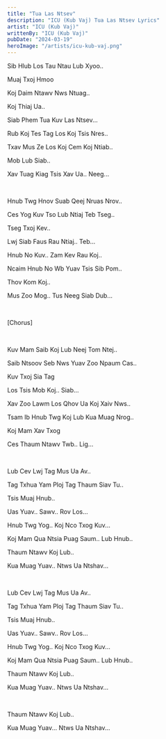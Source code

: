 ```yaml
---
title: "Tua Las Ntsev"
description: "ICU (Kub Vaj) Tua Las Ntsev Lyrics"
artist: "ICU (Kub Vaj)"
writtenBy: "ICU (Kub Vaj)"
pubDate: "2024-03-19"
heroImage: "/artists/icu-kub-vaj.png"
---
```


Sib Hlub Los Tau Ntau Lub Xyoo..

Muaj Txoj Hmoo

Koj Daim Ntawv Nws Ntuag..

Koj Thiaj Ua..

Siab Phem Tua Kuv Las Ntsev...

Rub Koj Tes Tag Los Koj Tsis Nres..

Txav Mus Ze Los Koj Cem Koj Ntiab..

Mob Lub Siab..

Xav Tuag Kiag Tsis Xav Ua.. Neeg...

<br />

Hnub Twg Hnov Suab Qeej Nruas Nrov..

Ces Yog Kuv Tso Lub Ntiaj Teb Tseg..

Tseg Txoj Kev..

Lwj Siab Faus Rau Ntiaj.. Teb...

Hnub No Kuv.. Zam Kev Rau Koj..

Ncaim Hnub No Wb Yuav Tsis Sib Pom..

Thov Kom Koj..

Mus Zoo Mog.. Tus Neeg Siab Dub...

<br />

[Chorus]

<br />

Kuv Mam Saib Koj Lub Neej Tom Ntej..

Saib Ntsoov Seb Nws Yuav Zoo Npaum Cas..

Kuv Txoj Sia Tag

Los Tsis Mob Koj.. Siab...

Xav Zoo Lawm Los Qhov Ua Koj Xaiv Nws..

Tsam Ib Hnub Twg Koj Lub Kua Muag Nrog..

Koj Mam Xav Txog

Ces Thaum Ntawv Twb.. Lig...

<br />

Lub Cev Lwj Tag Mus Ua Av..

Tag Txhua Yam Ploj Tag Thaum Siav Tu..

Tsis Muaj Hnub..

Uas Yuav.. Sawv.. Rov Los...

Hnub Twg Yog.. Koj Nco Txog Kuv...

Koj Mam Qua Ntsia Puag Saum.. Lub Hnub..

Thaum Ntawv Koj Lub..

Kua Muag Yuav.. Ntws Ua Ntshav...

<br />

Lub Cev Lwj Tag Mus Ua Av..

Tag Txhua Yam Ploj Tag Thaum Siav Tu..

Tsis Muaj Hnub..

Uas Yuav.. Sawv.. Rov Los...

Hnub Twg Yog.. Koj Nco Txog Kuv...

Koj Mam Qua Ntsia Puag Saum.. Lub Hnub..

Thaum Ntawv Koj Lub..

Kua Muag Yuav.. Ntws Ua Ntshav...

<br />

Thaum Ntawv Koj Lub..

Kua Muag Yuav... Ntws Ua Ntshav...
